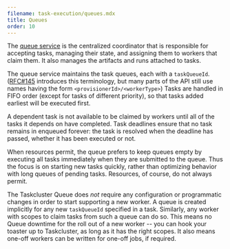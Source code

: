 ```yaml
---
filename: task-execution/queues.mdx
title: Queues
order: 10
---
```


The [queue service](/docs/reference/platform/queue) is the centralized
coordinator that is responsible for accepting tasks, managing their state, and
assigning them to workers that claim them. It also manages the artifacts and
runs attached to tasks.

The queue service maintains the task queues, each with a `taskQueueId`.
([RFC#145](https://github.com/taskcluster/taskcluster-rfcs/pull/145) introduces
this terminology, but many parts of the API still use names having the form
`<provisionerId>/<workerType>`) Tasks are handled in FIFO order (except for
tasks of different priority), so that tasks added earliest will be executed
first.

A dependent task is not available to be claimed by workers until all of the
tasks it depends on have completed. Task deadlines ensure that no task remains
in enqueued forever: the task is resolved when the deadline has passed, whether
it has been executed or not.

When resources permit, the queue prefers to keep queues empty by executing all tasks
immediately when they are submitted to the queue. Thus the focus is on starting new tasks
quickly, rather than optimizing behavior with long queues of pending tasks.
Resources, of course, do not always permit.

The Taskcluster Queue does _not_ require any configuration or programmatic
changes in order to start supporting a new worker. A queue is created
implicitly for any new `taskQueueId` specified in a task.  Similarly, any
worker with scopes to claim tasks from such a queue can do so.  This means no
Queue downtime for the roll out of a new worker -- you can hook your toaster up
to Taskcluster, as long as it has the right scopes. It also means one-off
workers can be written for one-off jobs, if required.
